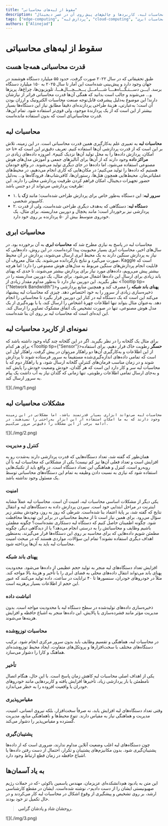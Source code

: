```yaml
---
title: "سقوط از لبه‌های محاسباتی"
description: "مروری بر محاسبات لبه، کاربردها و چالش‌های پیش روی آن در عصر دیجیتال"
tags: ["edge-computing", "پردازش لبه", "cloud-computing", "محاسبات ابری", "IoT", "اینترنت اشیا", "data-processing", "security", "امنیت"]
authors: ["Alinejad"]
---
```


# سقوط از لبه‌های محاسباتی

## قدرت محاسباتی همه‌جا هست

طبق تحقیقاتی که در سال ۲۰۲۲ صورت گرفت، حدود ۵۵ میلیارد دستگاه هوشمند در جهان وجود دارد و پیش‌بینی شده‌است این آمار تا سال ۲۰۲۵ به ۱۵۰ میلیارد دستگاه برسد. ایـــن دســـتـگـــاه‌هــــا شــــامـــل یـــخـــچـــال‌هـــا، تلویزیون‌ها، چراغ‌ها، پریز‌ها و… می‌شوند و جالب است بدانید که همگی آن‌ها قدرت محاسباتی فراتر از نیازشان دارند! این موضوع به‌دلیل پیشرفت قابل‌توجه صنعت محاسبات الکترونیک و ارزان بودن آن است؛ به‌عبارتی، هزینهٔ طراحی پردازنده‌ای دقیقاً مطابق نیاز این دستگاه‌ها بسیار بیشتر از این است که از یک پردازندهٔ موجود، ولی قوی‌تر استفاده شود. تمام این‌ها، قدرت محاسباتی‌ای است که بدون استفاده مانده‌است.

## محاسبات لبه


<Tooltip tip="Edge Computing"><span>**محاسبات لبه**</span></Tooltip>
به تعبیری علم به‌کارگیری همین قدرت محاسباتی است. در این زمینه، تلاش بر این است که از قدرت پردازشی آن‌ها استفاده کنیم. تعریف دقیق‌تر این است که «تا حد امکان، پردازش داده‌ها را به محل تولید آن‌ها نزدیک کنیم». امروزه داده‌های زیادی در
<Tooltip tip="Data Centers"><span>**مراکز داده**</span></Tooltip>
وجود دارند که از آن‌ها برای آنالیزهای جمعی و آموزش مدل‌های هوش مصنوعی استفاده می‌شود، اما داده‌ها در جای دیگری تولید می‌شوند. در واقع خودمان هستیم که داده‌ها را تولید می‌کنیم؛ در مکان‌هایی که کاری انجام می‌دهیم، در محیط‌های عملیاتی‌مان. محیط‌هایی همچون هتل‌ها، رستوران‌ها، کافی‌شاپ‌ها، فرودگاه‌ها و… به‌دلیل حضور تجهیزات دیجیتال، امکان فراهم کردن ظرفیت پردازشی محلی را دارند. این ظرفیت پردازشی می‌تواند از دو جنس باشد:

- ۱. <Tooltip tip="Edge Server"><span>**سرور لبه**</span></Tooltip>: این دستگاه به‌طور خاص برای پردازش طراحی شده‌است؛ مانند <Tooltip tip="Rack"><span>**رَک**</span></Tooltip> یا کامپیوتر شخصی.
- ۲. <Tooltip tip="Edge Device"><span>**دستگاه لبه**</span></Tooltip>: دستگاهی که به‌هدف دیگری طراحی شده‌است، ولی از قدرت پردازشی نیز برخوردار است؛ مانند یخچال و دوربین مداربسته. برای مثال، یک خودروی متوسط بیش از ۵۰ پردازنده بر روی خود دارد.

## محاسبات ابری

محاسبات لبه در پاسخ به نیازی مطرح شد که
<Tooltip tip="Cloud Computing"><span>**محاسبات ابری**</span></Tooltip>
به آن برخورده بود. در سال‌های اخیر، محاسبات ابری بسیار محبوبیت پیدا کرده‌است. در این روش، داده‌هایی که نیاز به پردازش سنگین دارند به یک محیط ابری ارسال می‌شوند، پردازش در آن محیط صورت می‌گیرد و نتایج بازگردانده می‌شوند. یک مثال معروف آن، Kaggle است که قابلیت انجام پردازش‌های سنگین مربوط به مدل‌های هوش مصنوعی را دارد؛ اما هرچه بیشتر پیش می‌رویم، داده‌های مورد نیاز برای پردازش بیشتر می‌شوند، تا حدی که پهنای باند زیادی برای ارسال این داده‌ها اشغال می‌شود. برای مثال، یک دوربین مداربسته را در نظر بگیرید. این دوربین نیاز دارد تا به‌طور مداوم مقدار زیادی از
<Tooltip tip={"Network Bandwidth"}><span>**پهنای باند شبکه**</span></Tooltip>
را مصرف کند و همچنین منابع پردازشی و ذخیره‌سازی زیادی از سرور را به خود اختصاص دهد. چیزی که محاسبات لبه پیشنهاد می‌کند این است که یک دستگاه لبه در کنار این دوربین قرار بگیرد تا محاسباتی را انجام دهد. به‌عنوان مثال بتواند تنها اطلاعات چهرهٔ اشخاص را ارسال کند، یا با بهره‌گیری از یک مدل هوش مصنوعی، تنها در صورت تشخیص یک اتفاق مشکوک تصاویر را ارسال کند. این ایده‌ای است که محاسبات لبه بر روی آن بنا شده‌است.

## نمونه‌ای از کاربرد محاسبات لبه

برای مثال یک گلخانه را در نظر بگیرید. اگر در این گلخانه چند گیاه وجود داشته باشد که برای هر کدام
<Tooltip tip={"Sensor"}><span>**حسگر**</span></Tooltip>
رطوبت خاک قرار دهیم، برای استفاده از این اطلاعات و به‌کارگیری آن‌ها دو راهکار می‌توان در پیش گرفت. راهکار اول این است که تمامی داده‌های اندازه‌گیری‌شده مستقیماً به سرور فرستاده شوند تا پردازش شوند و در زمان مناسب فرمان‌های کنترلی گلخانه ارسال شود، و یا راهکار دوم که با محاسبات لبه سر و کار دارد این است که هر گلدان، خودش وضعیت خودش را پایش کند و به‌جای ارسال تمامی اطلاعات رطوبتی، تنها زمانی که گلدان نیاز به آب داشت یک پیام به سرور ارسال کند.

<div style={{textAlign: 'center', paddingInline: "10%"}}>
    ![](./img/1.png)
</div>

## مشکلات محاسبات لبه

	محاسبات لبه می‌تواند ابزاری بسیار قدرتمند باشد، اما مشکلاتی در این زمینه وجود دارند که به ما امکان استفاده از این ابزار به‌راحتی را نمی‌دهند. در ادامه برخی از این مشکلات را دقیق‌تر مرور می‌کنیم.

<div style={{textAlign: 'center', paddingInline: "5%"}}>
    ![](./img/2.png)
</div>


### کنترل و مدیریت

همان‌طور که گفته شد، تعداد دستگاه‌هایی که قدرت پردازشی دارند به‌شدت رو به افزایش است و تعداد فعلی آن‌ها نیز کم نیست! یکی از مشکلاتی که محاسبات لبه با آن روبه‌رو است، کنترل و هماهنگی این تعداد دستگاه است. در واقع باید از تکنیک‌هایی استفاده شود که نیازی به نسبت دادن وظیفه به تمام این دستگاه‌های محاسباتی توسط یک مسئول وجود نداشته باشد.


### امنیت

یکی دیگر از مشکلات اساسی محاسبات لبه، امنیت آن است. محاسبات لبه عملاً مشابه اینترنت در مراحل ابتدایی خود است. سپردن پردازش داده به دستگاه‌های لبه و انتقال نتایج که گفته‌ شد، بر پایهٔ اعتماد بنا شده‌است. شرطی که روز به روز، وجودش بیشتر زیر سؤال می‌رود. برای همین نیاز است تا از محیط محاسباتی در برابر این تهدیدها محافظت شود. چگونه اطمینان حاصل کنیم که دستگاه لبه دستکاری نشده‌است؟ چگونه مطمئن باشیم وظایف و محاسباتش را به درستی انجام می‌دهد؟ یا از دیدگاهی دیگر، چگونه مطمئن شویم داده‌هایی که برای محاسبه بر روی این دستگاه‌ها قرار می‌گیرند، به‌منظور اهداف دیگری استفاده نشوند؟ تمام این سؤالات، مواردی هستند که در مبحث امنیت محاسبات لبه باید به آن‌ها پرداخته شود.

### پهنای‌ باند شبکه

افزایش تعداد دستگاه‌های لبه منجر به تولید حجم عظیمی از داده‌‌ها می‌شود. محدودیت پهنای باند می‌تواند انتقال داده‌های محلی به فضای ابری را با تأخیر و هزینهٔ بالا مواجه کند. مثلاً در خودروهای خودران، سنسورها تا ۴۰ ترابایت در ساعت، داده تولید می‌کنند که عبور این حجم از اطلاعات بسیار پرهزینه است.

### انباشت داده

ذخیره‌سازی داده‌های تولیدشده در سطح دستگاه لبه با محدودیت مواجه است. بدون مدیریت مؤثر مانند فشرده‌سازی یا پالایش، این داده‌ها منجر به اشباع حافظه و افزایش هزینه‌ها می‌شوند.

### محاسبات توزیع‌شده

در محاسبات لبه، هماهنگی و تقسیم وظایف باید بدون سرور مرکزی انجام شود. ترکیب دستگاه‌های مختلف با سخت‌افزارها و پروتکل‌های متفاوت، ایجاد محیط توزیع‌شده‌ای هماهنگ و کارا را دشوار می‌سازد.

### تأخیر

یکی از اهداف اصلی محاسبات لبه کاهش زمان پاسخ است. با این حال، هنگام اتصال نامطمئن یا بار پردازشی زیاد، تأخیرها افزایش یافته و کاربردهایی مانند خودروهای خودران یا واقعیت افزوده را به خطر می‌اندازد.

### مقیاس‌پذیری

وقتی تعداد دستگاه‌های لبه افزایش یابد، نه صرفاً سخت‌افزار، ‌بلکه نیروی انسانی، امنیت، مدیریت و هماهنگی نیاز به مقیاس دارند. تنوع محیط‌ها و ناهماهنگی منابع، مدیریت گسترده و مقیاس‌پذیر را دشوار می‌کند.

### پشتیبان‌گیری

چون دستگاه‌های لبه اغلب وضعیت آنلاین مداوم ندارند، ضروری است که از داده‌ها پشتیبان‌گیری شود. بدون مکانیزم‌های پشتیبان و تکرار، احتمال از دست رفتن داده‌ها یا اشباع حافظه در زمان قطع ارتباط وجود دارد.

## به یاد آسمان‌ها

این متن به یادبود هم‌دانشکده‌ای عزیزمان، مهندس یاسمین باکوئی -که در حملات رژیم صهیونیستی ایشان را از دست دادیم-، نوشته شده‌است. ایشان در مقطع کارشناسی ارشد، بر روی تشخیص و پیشگیری از وقوع اشکال در محاسبات لبه کار می‌کردند و در حال تکمیل تز خود بودند.

> **روحشان شاد و یادشان گرامی.**

<div style={{textAlign: 'center', paddingInline: "5%"}}>
    ![](./img/3.png)
</div>
